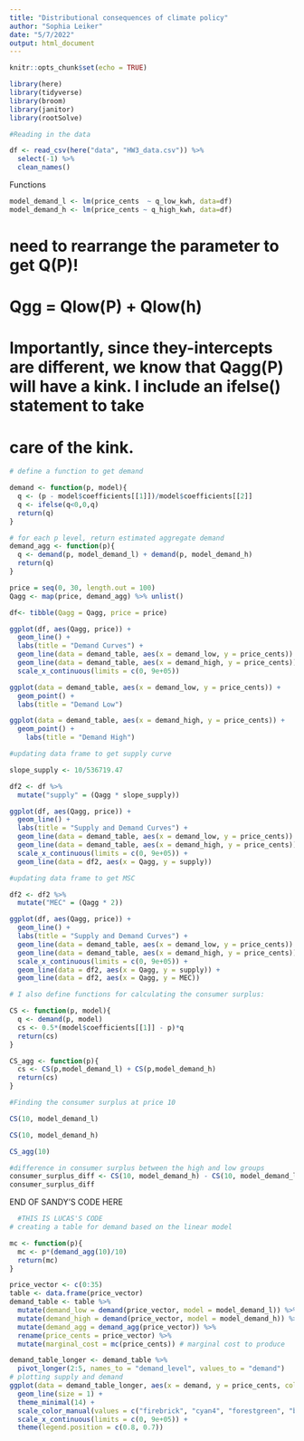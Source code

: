 ```yaml
---
title: "Distributional consequences of climate policy"
author: "Sophia Leiker"
date: "5/7/2022"
output: html_document
---
```


```r
knitr::opts_chunk$set(echo = TRUE)

library(here)
library(tidyverse)
library(broom)
library(janitor)
library(rootSolve)
```

```r
#Reading in the data

df <- read_csv(here("data", "HW3_data.csv")) %>% 
  select(-1) %>% 
  clean_names()
```

Functions
```r
model_demand_l <- lm(price_cents  ~ q_low_kwh, data=df)
model_demand_h <- lm(price_cents ~ q_high_kwh, data=df)
```

# need to rearrange the parameter to get Q(P)! 

# Qgg = Qlow(P) + Qlow(h) 

# Importantly, since they-intercepts are different, we know that Qagg(P) will have a kink. I include an ifelse() statement to take
# care of the kink.

```r
# define a function to get demand

demand <- function(p, model){
  q <- (p - model$coefficients[[1]])/model$coefficients[[2]]
  q <- ifelse(q<0,0,q)
  return(q)
}
```


```r
# for each p level, return estimated aggregate demand
demand_agg <- function(p){
  q <- demand(p, model_demand_l) + demand(p, model_demand_h)
  return(q)
}
```

```r
price = seq(0, 30, length.out = 100)
Qagg <- map(price, demand_agg) %>% unlist()
```

```r
df<- tibble(Qagg = Qagg, price = price)
```

```r
ggplot(df, aes(Qagg, price)) +
  geom_line() +
  labs(title = "Demand Curves") +
  geom_line(data = demand_table, aes(x = demand_low, y = price_cents)) +
  geom_line(data = demand_table, aes(x = demand_high, y = price_cents)) +
  scale_x_continuous(limits = c(0, 9e+05))

ggplot(data = demand_table, aes(x = demand_low, y = price_cents)) +
  geom_point() +
  labs(title = "Demand Low")

ggplot(data = demand_table, aes(x = demand_high, y = price_cents)) +
  geom_point() +
    labs(title = "Demand High")
```

```r
#updating data frame to get supply curve

slope_supply <- 10/536719.47

df2 <- df %>% 
  mutate("supply" = (Qagg * slope_supply))

ggplot(df, aes(Qagg, price)) +
  geom_line() +
  labs(title = "Supply and Demand Curves") +
  geom_line(data = demand_table, aes(x = demand_low, y = price_cents)) +
  geom_line(data = demand_table, aes(x = demand_high, y = price_cents)) +
  scale_x_continuous(limits = c(0, 9e+05)) +
  geom_line(data = df2, aes(x = Qagg, y = supply))

```

```r
#updating data frame to get MSC

df2 <- df2 %>% 
  mutate("MEC" = (Qagg * 2))

ggplot(df, aes(Qagg, price)) +
  geom_line() +
  labs(title = "Supply and Demand Curves") +
  geom_line(data = demand_table, aes(x = demand_low, y = price_cents)) +
  geom_line(data = demand_table, aes(x = demand_high, y = price_cents)) +
  scale_x_continuous(limits = c(0, 9e+05)) +
  geom_line(data = df2, aes(x = Qagg, y = supply)) +
  geom_line(data = df2, aes(x = Qagg, y = MEC))

```



```r
# I also define functions for calculating the consumer surplus:

CS <- function(p, model){
  q <- demand(p, model)
  cs <- 0.5*(model$coefficients[[1]] - p)*q
  return(cs)
}

CS_agg <- function(p){
  cs <- CS(p,model_demand_l) + CS(p,model_demand_h)
  return(cs)
}
```

```r
#Finding the consumer surplus at price 10

CS(10, model_demand_l)

CS(10, model_demand_h)

CS_agg(10)

#difference in consumer surplus between the high and low groups 
consumer_surplus_diff <- CS(10, model_demand_h) - CS(10, model_demand_l)
consumer_surplus_diff

```


######### END OF SANDY'S CODE HERE ##########

```r
  #THIS IS LUCAS'S CODE
# creating a table for demand based on the linear model

mc <- function(p){
  mc <- p*(demand_agg(10)/10)
  return(mc)
}

price_vector <- c(0:35)
table <- data.frame(price_vector)
demand_table <- table %>% 
  mutate(demand_low = demand(price_vector, model = model_demand_l)) %>% 
  mutate(demand_high = demand(price_vector, model = model_demand_h)) %>% 
  mutate(demand_agg = demand_agg(price_vector)) %>% 
  rename(price_cents = price_vector) %>% 
  mutate(marginal_cost = mc(price_cents)) # marginal cost to produce

demand_table_longer <- demand_table %>% 
  pivot_longer(2:5, names_to = "demand_level", values_to = "demand")
# plotting supply and demand
ggplot(data = demand_table_longer, aes(x = demand, y = price_cents, color = demand_level)) +
  geom_line(size = 1) +
  theme_minimal(14) +
  scale_color_manual(values = c("firebrick", "cyan4", "forestgreen", "black")) +
  scale_x_continuous(limits = c(0, 9e+05)) +
  theme(legend.position = c(0.8, 0.7))
```

